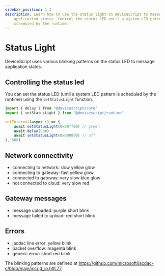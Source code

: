 ```yaml
---
sidebar_position: 1.1
description: Learn how to use the status light on DeviceScript to message
    application states. Control the status LED until a system LED pattern is
    scheduled by the runtime.
---
```


# Status Light

DeviceScript uses various blinking patterns on the status LED to message application states.

## Controlling the status led

You can set the status LED (until a system LED pattern is scheduled by the runtime)
using the `setStatusLight` function.

```ts
import { delay } from "@devicescript/core"
import { setStatusLight } from "@devicescript/runtime"

setInterval(async () => {
    await setStatusLight(0x00ff00) // green
    await delay(500)
    await setStatusLight(0x000000) // off
}, 500)
```

## Network connectivity

-   connecting to network: slow yellow glow
-   connecting to gateway: fast yellow glow
-   connected to gateway: very slow blue glow
-   not connected to cloud: very slow red

## Gateway messages

-   message uploaded: purple short blink
-   message failed to upload: red short blink

## Errors

-   jacdac line error: yellow blink
-   packet overflow: magenta blink
-   generic error: short red blink

The blinking patterns are defined at https://github.com/microsoft/jacdac-c/blob/main/inc/jd_io.h#L77

